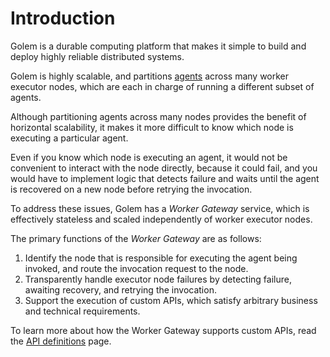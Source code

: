 
# Introduction

Golem is a durable computing platform that makes it simple to build and deploy
highly reliable distributed systems.

Golem is highly scalable, and partitions [agents](/concepts/agents) across
many worker executor nodes, which are each in charge of running a different
subset of agents.

Although partitioning agents across many nodes provides the benefit of
horizontal scalability, it makes it more difficult to know which node is
executing a particular agent.

Even if you know which node is executing an agent, it would not be convenient to
interact with the node directly, because it could fail, and you would have to
implement logic that detects failure and waits until the agent is recovered on
a new node before retrying the invocation.

To address these issues, Golem has a _Worker Gateway_ service, which is
effectively stateless and scaled independently of worker executor nodes.

The primary functions of the _Worker Gateway_ are as follows:

1. Identify the node that is responsible for executing the agent being invoked,
   and route the invocation request to the node.
2. Transparently handle executor node failures by detecting failure, awaiting
   recovery, and retrying the invocation.
3. Support the execution of custom APIs, which satisfy arbitrary business and
   technical requirements.

To learn more about how the Worker Gateway supports custom APIs, read the [API definitions](/concepts/api-definitions) page.
